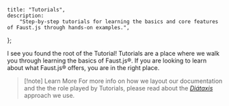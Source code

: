 	title: "Tutorials",
	description:
		"Step-by-step tutorials for learning the basics and core features of Faust.js through hands-on examples.",
};

I see you found the root of the Tutorial! Tutorials are a place where we walk you through learning the basics of Faust.js®. If you are looking to learn about what Faust.js® offers, you are in the right place.

> [!note] Learn More
> For more info on how we layout our documentation and the the role played by Tutorials, please read about the [_Diátaxis_](https://diataxis.fr/tutorials/) approach we use.
